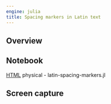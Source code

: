 ```yaml
---
engine: julia
title: Spacing markers in Latin text
---
```



## Overview

## Notebook

[HTML](./complutensian-spacing-markers.html)
physical - latin-spacing-markers.jl

## Screen capture